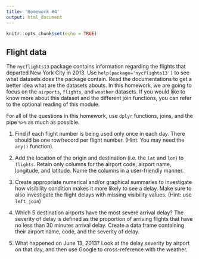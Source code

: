 ```yaml
---
title: 'Homework #4'
output: html_document
---
```


```r
knitr::opts_chunk$set(echo = TRUE)
```

## Flight data

The `nycflights13` package contains information regarding the flights that departed New York City in 2013. Use `help(package='nycflights13')` to see what datasets does the package contain. Read the documentations to get a better idea what are the datasets abouts. In this homework, we are going to focus on the `airports`, `flights`, and `weather` datasets. If you would like to know more  about this dataset and the different join functions, you can refer to the optional reading of this module.

For all of the questions in this homework, use `dplyr` functions, joins, and the pipe `%>%` as much as possible.

1. Find if each flight number is being used only once in each day. There should be one row/record per flight number. (Hint: You may need the `any()` function).

2. Add the location of the origin and destination (i.e. the `lat` and `lon`) to `flights`. Retain only columns for the airport code, airport name, longitude, and latitude. Name the columns in a user-friendly manner.

3. Create appropriate numerical and/or graphical summaries to investigate how visibility condition makes it more likely to see a delay. Make sure to also investigate the flight delays with missing visibility values. (Hint: use `left_join`)

4. Which 5 destination airports have the most severe arrival delay? The severity of delay is defined as the proportion of arriving flights that have no less than 30 minutes arrival delay. Create a data frame containing their airport name, code, and the severity of delay.

5. What happened on June 13, 2013? Look at the delay severity by airport on that day, and then use Google to cross-reference with the weather.
